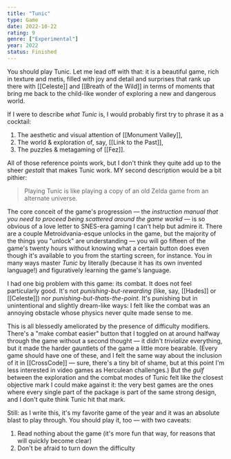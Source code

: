 ```yaml
---
title: "Tunic"
type: Game
date: 2022-10-22
rating: 9
genre: ["Experimental"]
year: 2022
status: Finished
---
```


You should play Tunic. Let me lead off with that: it is a beautiful game, rich in texture and metis, filled with joy and detail and surprises that rank up there with [[Celeste]] and [[Breath of the Wild]] in terms of moments that bring me back to the child-like wonder of exploring a new and dangerous world.

If I were to describe _what Tunic_ is, I would probably first try to phrase it as a cocktail:

1. The aesthetic and visual attention of [[Monument Valley]],
2. The world & exploration of, say, [[Link to the Past]],
3. The puzzles & metagaming of [[Fez]].

All of those reference points work, but I don't think they quite add up to the sheer _gestalt_ that makes Tunic work. MY second description would be a bit pithier:

> Playing Tunic is like playing a copy of an old Zelda game from an alternate universe.

The core conceit of the game's progression — the _instruction manual that you need to proceed being scattered around the game workd_ — is so obvious of a love letter to SNES-era gaming I can't help but admire it. There are a couple Metroidvania-esque unlocks in the game, but the majority of the things you "unlock" are understanding — you will go fifteen of the game's twenty hours without knowing what a certain button does even though it's available to you from the starting screen, for instance. You in many ways master _Tunic_ by literally (because it has its own invented language!) and figuratively learning the game's language.

I had one big problem with this game: its combat. It does not feel particularly good. It's not _punishing-but-rewarding_ (like, say, [[Hades]] or [[Celeste]]) nor _punishing-but-thats-the-point_. It's punishing but in unintentional and slightly dream-like ways: I felt like the combat was an annoying obstacle whose physics never quite made sense to me.

This is all blessedly ameliorated by the presence of difficulty modifiers. There's a "make combat easier" button that I toggled on at around halfway through the game without a second thought — it didn't _trivialize_ everything, but it made the harder gauntlets of the game a little more bearable. (Every game should have one of these, and I felt the same way about the inclusion of it in [[CrossCode]] — sure, there's a tiny bit of shame, but at this point I'm less interested in video games as Herculean challenges.) But the _gulf_ between the exploration and the combat modes of Tunic felt like the closest objective mark I could make against it: the very best games are the ones where every single part of the package is part of the same strong design, and I don't quite think Tunic hit that mark.

Still: as I write this, it's my favorite game of the year and it was an absolute blast to play through. You should play it, too — with two caveats:

1. Read nothing about the game (it's more fun that way, for reasons that will quickly become clear)
2. Don't be afraid to turn down the difficulty
